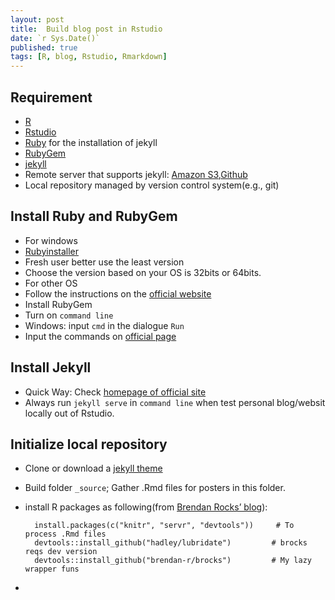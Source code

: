 ```yaml
---
layout: post
title:  Build blog post in Rstudio
date: `r Sys.Date()`
published: true
tags: [R, blog, Rstudio, Rmarkdown]
---
```


## Requirement
* [R](https://www.r-project.org/) 
* [Rstudio](https://www.rstudio.com/)
* [Ruby](https://www.ruby-lang.org/en/documentation/installation/) for the installation of jekyll
* [RubyGem](https://rubygems.org/pages/download)
* [jekyll](https://jekyllrb.com/)
* Remote server that supports jekyll: [Amazon S3](https://aws.amazon.com/tw/s3/),[Github](https://github.com) 
* Local repository managed by version control system(e.g., git)

## Install Ruby and RubyGem
* For windows
 - [Rubyinstaller](http://rubyinstaller.org/)
 - Fresh user better use the least version
 - Choose the version based on your OS is 32bits or 64bits.
* For other OS
+ Follow the instructions on the [official website]((https://www.ruby-lang.org/en/documentation/installation/))
* Install RubyGem
+ Turn on `command line`
- Windows: input `cmd` in the dialogue `Run`
+ Input the commands on [official page](https://rubygems.org/pages/download)

## Install Jekyll
- Quick Way: Check [homepage of official site](https://jekyllrb.com/)
- Always run `jekyll serve` in `command line` when test personal blog/websit locally out of Rstudio.

## Initialize local repository
- Clone or download a [jekyll theme](http://jekyllthemes.org/) 
- Build folder `_source`; Gather .Rmd files for posters in this folder.
- install R packages as following(from [Brendan Rocks' blog](https://brendanrocks.com/blogging-with-rmarkdown-knitr-jekyll/)):  

        install.packages(c("knitr", "servr", "devtools"))     # To process .Rmd files  
        devtools::install_github("hadley/lubridate")         # brocks reqs dev version  
        devtools::install_github("brendan-r/brocks")         # My lazy wrapper funs
  
- 
